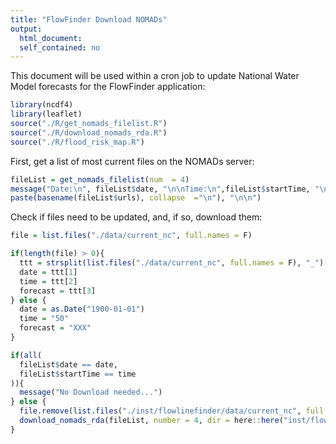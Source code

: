 ```yaml
---
title: "FlowFinder Download NOMADs"
output: 
  html_document:
  self_contained: no
---
```


This document will be used within a cron job to update National Water Model forecasts for the FlowFinder application:

```r
library(ncdf4)
library(leaflet)
source("./R/get_nomads_filelist.R")
source("./R/download_nomads_rda.R")
source("./R/flood_risk_map.R")
```

First, get a list of most current files on the NOMADs server:

```r
fileList = get_nomads_filelist(num  = 4)
message("Date:\n", fileList$date, "\n\nTime:\n",fileList$startTime, "\n\nFiles:\n",
paste(basename(fileList$urls), collapse  ="\n"), "\n\n")
```

Check if files need to be updated, and, if so, download them:

```r

file = list.files("./data/current_nc", full.names = F)

if(length(file) > 0){
  ttt = strsplit(list.files("./data/current_nc", full.names = F), "_")[[1]]
  date = ttt[1]
  time = ttt[2]
  forecast = ttt[3]
} else {
  date = as.Date("1900-01-01")
  time = "50"
  forecast = "XXX"
}

if(all(
  fileList$date == date,
  fileList$startTime == time
)){
  message("No Download needed...")
} else {
  file.remove(list.files("./inst/flowlinefinder/data/current_nc", full.names = T))
  download_nomads_rda(fileList, number = 4, dir = here::here("inst/flowfinder"))
}



```
